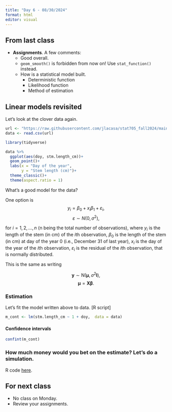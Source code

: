 ```yaml
---
title: "Day 6 - 08/30/2024"
format: html
editor: visual
---
```


## From last class
- **Assignments**. A few comments:  
  - Good overall.  
  - `geom_smooth()` is forbidden from now on! Use `stat_function()` instead.  
  - How is a statistical model built.
    - Deterministic function
    - Likelihood function
    - Method of estimation
  
## Linear models revisited  

Let's look at the clover data again. 

```r
url <- "https://raw.githubusercontent.com/jlacasa/stat705_fall2024/main/classes/data/lotus_hw1.csv"
data <- read.csv(url)
```

```r
library(tidyverse)
```

```r
data %>% 
  ggplot(aes(doy, stm.length_cm))+
  geom_point()+
  labs(x = "Day of the year", 
       y = "Stem length (cm)")+
  theme_classic()+
  theme(aspect.ratio = 1)
```

What's a good model for the data?  

One option is 
$$y_i = \beta_0 + x_i \beta_1 + \varepsilon_i, $$
$$\varepsilon \sim N(0, \sigma^2),$$

for $i = 1, 2, ..., n$ (n being the total number of observations), where $y_i$ is the length of the stem (in cm) of the $i$th observation, $\beta_0$ is the length of the stem (in cm) at day of the year 0 (i.e., December 31 of last year), $x_i$ is the day of the year of the $i$th observation, $\varepsilon_i$ is the residual of the $i$th observation, that is normally distributed. 

This is the same as writing  

$$\mathbf{y} \sim \text{N}(\boldsymbol{\mu}, \sigma^2\mathbf{I}),$$
$$\boldsymbol{\mu}=\mathbf{X}\boldsymbol{\beta}.$$

### Estimation  

Let's fit the model written above to data. [R script]

```r
m_cont <- lm(stm.length_cm ~ 1 + doy,  data = data)
```

#### Confidence intervals  

```r
confint(m_cont)
```


### How much money would you bet on the estimate? Let's do a simulation.  
R code [here](https://github.com/jlacasa/stat705_fall2024/blob/main/classes/in_class_code/day5_simulation_example.qmd).  

## For next class  

- No class on Monday.  
- Review your assignments.

